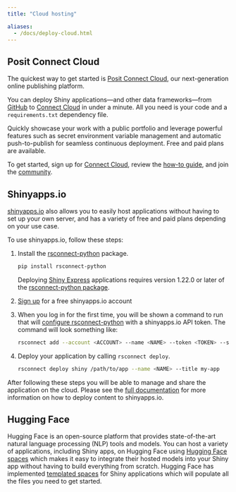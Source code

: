 ```yaml
---
title: "Cloud hosting"

aliases:
  - /docs/deploy-cloud.html
---
```


## Posit Connect Cloud

The quickest way to get started is [Posit Connect Cloud](https://connect.posit.cloud/), our next-generation online publishing platform.

You can deploy Shiny applications---and other data frameworks---from [GitHub](https://github.com/) to [Connect Cloud](https://connect.posit.cloud/) in under a minute. All you need is your code and a `requirements.txt` dependency file.

Quickly showcase your work with a public portfolio and leverage powerful features such as secret environment variable management and automatic push-to-publish for seamless continuous deployment. Free and paid plans are available.

To get started, sign up for [Connect Cloud](https://connect.posit.cloud/), review the [how-to guide](https://docs.posit.co/connect-cloud/how-to/python/shiny-python.html), and join the [community](https://forum.posit.co/c/posit-professional-hosted/posit-connect-cloud/67).


## Shinyapps.io

[shinyapps.io](https://www.shinyapps.io/) also allows you to easily host applications without having to set up your own server, and has a variety of free and paid plans depending on your use case.

To use shinyapps.io, follow these steps:

1. Install the [rsconnect-python](https://github.com/rstudio/rsconnect-python) package.

    ```bash
    pip install rsconnect-python
    ```

    Deploying [Shiny Express](https://shiny.posit.co/blog/posts/shiny-express/) applications requires version 1.22.0 or later of the [rsconnect-python package](https://github.com/rstudio/rsconnect-python).

2. [Sign up](https://www.shinyapps.io/admin/#/signup) for a free shinyapps.io account

3. When you log in for the first time, you will be shown a command to run that will [configure rsconnect-python](https://docs.posit.co/shinyapps.io/getting-started.html#configure-rsconnect-python) with a shinyapps.io API token. The command will look something like:

    ```bash
    rsconnect add --account <ACCOUNT> --name <NAME> --token <TOKEN> --secret <SECRET>
    ```

4. Deploy your application by calling `rsconnect deploy`.

    ```bash
    rsconnect deploy shiny /path/to/app --name <NAME> --title my-app
    ```

After following these steps you will be able to manage and share the application on the cloud.
Please see the [full documentation](https://docs.posit.co/shinyapps.io/getting-started.html#configure-rsconnect-python) for more information on how to deploy content to shinyapps.io.

## Hugging Face

Hugging Face is an open-source platform that provides state-of-the-art natural language processing (NLP) tools and models.
You can host a variety of applications, including Shiny apps, on Hugging Face using [Hugging Face spaces](https://huggingface.co/spaces) which makes it easy to integrate their hosted models into your Shiny app without having to build everything from scratch.
Hugging Face has implemented [templated spaces](https://huggingface.co/new-space?template=posit/shiny-for-python-template) for Shiny applications which will populate all the files you need to get started.
